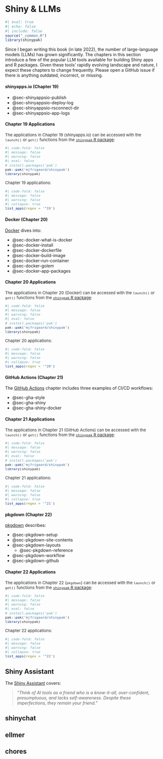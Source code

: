 # Shiny & LLMs {#sec-shiny-llm .unnumbered}

```r
#| eval: true 
#| echo: false 
#| include: false
source("_common.R")
library(shinypak)
```

Since I began writing this book (in late 2022), the number of large-language models (LLMs) has grown significantly. The chapters in this section introduce a few of the popular LLM tools available for building Shiny apps and R packages. Given these tools' rapidly evolving landscape and nature, I expect these chapters to change frequently. Please open a GitHub issue if there is anything outdated, incorrect, or missing.

:::: {.callout-tip collapse="true" title="Review Chapters 19 - 22"}

::: {.callout-note collapse='true'}

#### shinyapps.io (Chapter 19)

- @sec-shinyappsio-publish    
- @sec-shinyappsio-deploy-log   
- @sec-shinyappsio-rsconnect-dir    
- @sec-shinyappsio-app-logs   

:::: {.callout-tip collapse='true' appearance='default'}

#### Chapter 19 Applications

::: {style='font-size: 0.95em; color: #282b2d;'}

The applications in Chapter 19 (shinyapps.io) can be accessed with the `launch()` or `get()` functions from the [`shinypak` R package](https://mjfrigaard.github.io/shinypak/):

```r
#| code-fold: false 
#| message: false
#| warning: false
#| eval: false
# install.packages('pak')
pak::pak('mjfrigaard/shinypak')
library(shinypak)
```

Chapter 19 applications:
  
```r
#| code-fold: false 
#| message: false
#| warning: false
#| collapse: true
list_apps(regex = '^19')
```

::: 

::::

:::

::: {.callout-note collapse='true'}

#### Docker (Chapter 20)

[Docker](docker.qmd) dives into:

- @sec-docker-what-is-docker  
- @sec-docker-install     
- @sec-docker-dockerfile    
- @sec-docker-build-image   
- @sec-docker-run-container   
- @sec-docker-golem   
- @sec-docker-app-packages    

:::: {.callout-tip collapse='true' appearance='default'}

#### Chapter 20 Applications

::: {style='font-size: 0.95em; color: #282b2d;'}

The applications in Chapter 20 (Docker) can be accessed with the `launch()` or `get()` functions from the [`shinypak` R package](https://mjfrigaard.github.io/shinypak/):


```r
#| code-fold: false 
#| message: false
#| warning: false
#| eval: false
# install.packages('pak')
pak::pak('mjfrigaard/shinypak')
library(shinypak)
```

Chapter 20 applications:
  
```r
#| code-fold: false 
#| message: false
#| warning: false
#| collapse: true
list_apps(regex = '^20')
```

::: 

::::

:::

::: {.callout-note collapse='true'}

#### GitHub Actions (Chapter 21)

The [GitHub Actions](gha.qmd) chapter includes three examples of CI/CD workflows:

- @sec-gha-style    
- @sec-gha-shiny    
- @sec-gha-shiny-docker   

:::: {.callout-tip collapse='true' appearance='default'}

#### Chapter 21 Applications

::: {style='font-size: 0.95em; color: #282b2d;'}

The applications in Chapter 21 (GitHub Actions) can be accessed with the `launch()` or `get()` functions from the [`shinypak` R package](https://mjfrigaard.github.io/shinypak/):


```r
#| code-fold: false 
#| message: false
#| warning: false
#| eval: false
# install.packages('pak')
pak::pak('mjfrigaard/shinypak')
library(shinypak)
```

Chapter 21 applications:
  
```r
#| code-fold: false 
#| message: false
#| warning: false
#| collapse: true
list_apps(regex = '^21')
```

::: 

::::

:::

::: {.callout-note collapse='true'}

#### pkgdown (Chapter 22)

[pkgdown](pkgdown.qmd) describes:

- @sec-pkgdown-setup    
- @sec-pkgdown-site-contents            
- @sec-pkgdown-layouts      
    - @sec-pkgdown-reference      
- @sec-pkgdown-workflow       
- @sec-pkgdown-github     

:::: {.callout-tip collapse='true' appearance='default'}

#### Chapter 22 Applications

::: {style='font-size: 0.95em; color: #282b2d;'}

The applications in Chapter 22 (`pkgdown`) can be accessed with the `launch()` or `get()` functions from the [`shinypak` R package](https://mjfrigaard.github.io/shinypak/):


```r
#| code-fold: false 
#| message: false
#| warning: false
#| eval: false
# install.packages('pak')
pak::pak('mjfrigaard/shinypak')
library(shinypak)
```

Chapter 22 applications:
  
```r
#| code-fold: false 
#| message: false
#| warning: false
#| collapse: true
list_apps(regex = '^22')
```

::: 

::::

:::


::::

## Shiny Assistant

The [Shiny Assistant](https://gallery.shinyapps.io/assistant/) covers: 

> "*Think of AI tools as a friend who is a know-it-all, over-confident, presumptuous, and lacks self-awareness. Despite these imperfections, they remain your friend.*"

## shinychat 

## ellmer

## chores 